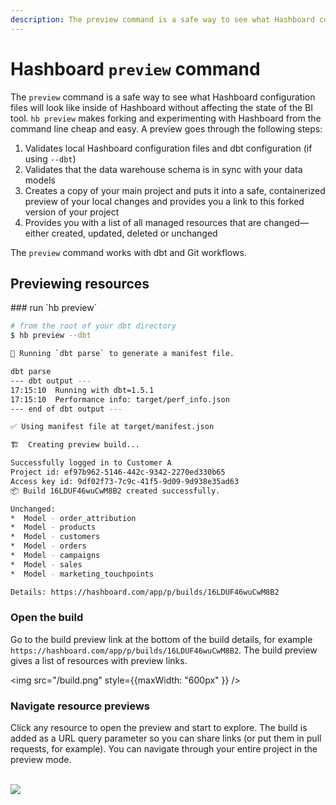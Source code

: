 ```yaml
---
description: The preview command is a safe way to see what Hashboard configuration files will look like inside of Hashboard without affecting the state of the BI tool
---
```



# Hashboard `preview` command

The `preview` command is a safe way to see what Hashboard configuration files will look like inside of Hashboard without affecting the state of the BI tool. `hb preview` makes forking and experimenting with Hashboard from the command line cheap and easy.  A preview goes through the following steps:

1. Validates local Hashboard configuration files and dbt configuration (if using `--dbt`)
2. Validates that the data warehouse schema is in sync with your data models
3. Creates a copy of your main project and puts it into a safe, containerized preview of your local changes and provides you a link to this forked version of your project
4. Provides you with a list of all managed resources that are changed—either created, updated, deleted or unchanged

The `preview` command works with dbt and Git workflows.
<br />
<Cards>
  <Card arrow icon=" " title="dbt workflows" href="/docs/data-ops/dbt-integration" />
  <Card arrow icon=" " title="Git workflows" href="/docs/data-ops/git-integration" />
</Cards>


## Previewing resources

<Steps>
### run `hb preview`

```bash {30}
# from the root of your dbt directory
$ hb preview --dbt

🐇 Running `dbt parse` to generate a manifest file.

dbt parse
--- dbt output ---
17:15:10  Running with dbt=1.5.1
17:15:10  Performance info: target/perf_info.json
--- end of dbt output ---

✅ Using manifest file at target/manifest.json

🏗️  Creating preview build...

Successfully logged in to Customer A
Project id: ef97b962-5146-442c-9342-2270ed330b65
Access key id: 9df02f73-7c9c-41f5-9d09-9d938e35ad63
📦 Build 16LDUF46wuCwM8B2 created successfully.

Unchanged:
*  Model - order_attribution
*  Model - products
*  Model - customers
*  Model - orders
*  Model - campaigns
*  Model - sales
*  Model - marketing_touchpoints

Details: https://hashboard.com/app/p/builds/16LDUF46wuCwM8B2
```

### Open the build

Go to the build preview link at the bottom of the build details, for example `https://hashboard.com/app/p/builds/16LDUF46wuCwM8B2`. The build preview gives a list of resources with preview links.
<br />

<img src="/build.png" style={{maxWidth: "600px" }} />


### Navigate resource previews

Click any resource to open the preview and start to explore.  The build is added as a URL query parameter so you can share links (or put them in pull requests, for example).  You can navigate through your entire project in the preview mode.

<br />

<img src="/preview.png" />

</Steps>
